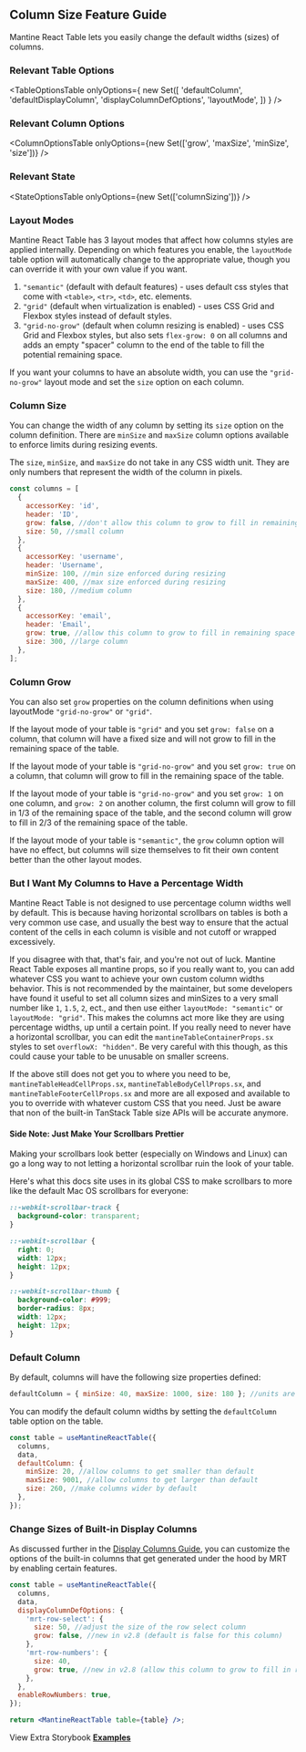
<Head>
  <title>{'Column Size Guide - Mantine React Table V2 Docs'}</title>
  <meta
    name="description"
    content="How to column width in Mantine React Table"
  />
</Head>

## Column Size Feature Guide

Mantine React Table lets you easily change the default widths (sizes) of columns.

### Relevant Table Options

<TableOptionsTable
  onlyOptions={
    new Set([
      'defaultColumn',
      'defaultDisplayColumn',
      'displayColumnDefOptions',
      'layoutMode',
    ])
  }
/>

### Relevant Column Options

<ColumnOptionsTable
  onlyOptions={new Set(['grow', 'maxSize', 'minSize', 'size'])}
/>

### Relevant State

<StateOptionsTable onlyOptions={new Set(['columnSizing'])} />

### Layout Modes

Mantine React Table has 3 layout modes that affect how columns styles are applied internally. Depending on which features you enable, the `layoutMode` table option will automatically change to the appropriate value, though you can override it with your own value if you want.

1. `"semantic"` (default with default features) - uses default css styles that come with `<table>`, `<tr>`, `<td>`, etc. elements.
2. `"grid"` (default when virtualization is enabled) - uses CSS Grid and Flexbox styles instead of default styles.
3. `"grid-no-grow"` (default when column resizing is enabled) - uses CSS Grid and Flexbox styles, but also sets `flex-grow: 0` on all columns and adds an empty "spacer" column to the end of the table to fill the potential remaining space.

If you want your columns to have an absolute width, you can use the `"grid-no-grow"` layout mode and set the `size` option on each column.

### Column Size

You can change the width of any column by setting its `size` option on the column definition. There are `minSize` and `maxSize` column options available to enforce limits during resizing events.

The `size`, `minSize`, and `maxSize` do not take in any CSS width unit. They are only numbers that represent the width of the column in pixels.

```jsx
const columns = [
  {
    accessorKey: 'id',
    header: 'ID',
    grow: false, //don't allow this column to grow to fill in remaining space - new in v2.8
    size: 50, //small column
  },
  {
    accessorKey: 'username',
    header: 'Username',
    minSize: 100, //min size enforced during resizing
    maxSize: 400, //max size enforced during resizing
    size: 180, //medium column
  },
  {
    accessorKey: 'email',
    header: 'Email',
    grow: true, //allow this column to grow to fill in remaining space - new in v2.8
    size: 300, //large column
  },
];
```

### Column Grow

You can also set `grow` properties on the column definitions when using layoutMode `"grid-no-grow"` or `"grid"`.

If the layout mode of your table is `"grid"` and you set `grow: false` on a column, that column will have a fixed size and will not grow to fill in the remaining space of the table.

If the layout mode of your table is `"grid-no-grow"` and you set `grow: true` on a column, that column will grow to fill in the remaining space of the table.

If the layout mode of your table is `"grid-no-grow"` and you set `grow: 1` on one column, and `grow: 2` on another column, the first column will grow to fill in 1/3 of the remaining space of the table, and the second column will grow to fill in 2/3 of the remaining space of the table.

If the layout mode of your table is `"semantic"`, the `grow` column option will have no effect, but columns will size themselves to fit their own content better than the other layout modes.

### But I Want My Columns to Have a Percentage Width

Mantine React Table is not designed to use percentage column widths well by default. This is because having horizontal scrollbars on tables is both a very common use case, and usually the best way to ensure that the actual content of the cells in each column is visible and not cutoff or wrapped excessively.

If you disagree with that, that's fair, and you're not out of luck. Mantine React Table exposes all mantine props, so if you really want to, you can add whatever CSS you want to achieve your own custom column widths behavior. This is not recommended by the maintainer, but some developers have found it useful to set all column sizes and minSizes to a very small number like `1`, `1.5`, `2`, ect., and then use either `layoutMode: "semantic"` or `layoutMode: "grid"`. This makes the columns act more like they are using percentage widths, up until a certain point. If you really need to never have a horizontal scrollbar, you can edit the `mantineTableContainerProps.sx` styles to set `overflowX: "hidden"`. Be very careful with this though, as this could cause your table to be unusable on smaller screens.

If the above still does not get you to where you need to be, `mantineTableHeadCellProps.sx`, `mantineTableBodyCellProps.sx`, and `mantineTableFooterCellProps.sx` and more are all exposed and available to you to override with whatever custom CSS that you need. Just be aware that non of the built-in TanStack Table size APIs will be accurate anymore.

#### Side Note: Just Make Your Scrollbars Prettier

Making your scrollbars look better (especially on Windows and Linux) can go a long way to not letting a horizontal scrollbar ruin the look of your table.

Here's what this docs site uses in its global CSS to make scrollbars to more like the default Mac OS scrollbars for everyone:

```css
::-webkit-scrollbar-track {
  background-color: transparent;
}

::-webkit-scrollbar {
  right: 0;
  width: 12px;
  height: 12px;
}

::-webkit-scrollbar-thumb {
  background-color: #999;
  border-radius: 8px;
  width: 12px;
  height: 12px;
}
```

### Default Column

By default, columns will have the following size properties defined:

```jsx
defaultColumn = { minSize: 40, maxSize: 1000, size: 180 }; //units are in px
```

You can modify the default column widths by setting the `defaultColumn` table option on the table.

```jsx
const table = useMantineReactTable({
  columns,
  data,
  defaultColumn: {
    minSize: 20, //allow columns to get smaller than default
    maxSize: 9001, //allow columns to get larger than default
    size: 260, //make columns wider by default
  },
});
```

### Change Sizes of Built-in Display Columns

As discussed further in the [Display Columns Guide](/docs/guides/display-columns), you can customize the options of the built-in columns that get generated under the hood by MRT by enabling certain features.

```jsx
const table = useMantineReactTable({
  columns,
  data,
  displayColumnDefOptions: {
    'mrt-row-select': {
      size: 50, //adjust the size of the row select column
      grow: false, //new in v2.8 (default is false for this column)
    },
    'mrt-row-numbers': {
      size: 40,
      grow: true, //new in v2.8 (allow this column to grow to fill in remaining space)
    },
  },
  enableRowNumbers: true,
});

return <MantineReactTable table={table} />;
```

View Extra Storybook **[Examples](https://www.mantine-react-table.dev/?path=/story/styling-custom-column-widths)**
